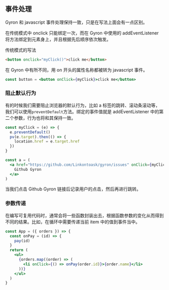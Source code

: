 ## 事件处理

Gyron 和 javascript 事件处理保持一致，只是在写法上面会有一点区别。

在传统模式中 onclick 只能绑定一次，而在 Gyron 中使用的 addEventListener 将方法绑定到元素身上，并且根据先后顺序依次触发。

传统模式的写法

```html
<button onclick="myClick()">click me</button>
```

在 Gyron 中有所不同，用 on 开头的属性名称都被转为 javascript 事件。

```jsx
const button = <button onClick={myClick}>click me</button>
```

### 阻止默认行为

有的时候我们需要阻止浏览器的默认行为，比如 a 标签的跳转、滚动条滚动等，我们可以使用`preventDefault`方法。绑定的事件值就是 addEventListener 中的第二个参数，行为也将和其保持一致。

```jsx line=2
const myClick = (e) => {
  e.preventDefault()
  pv(e.target).then(() => {
    location.href = e.target.href
  })
}

const a = (
  <a href="https://github.com/Linkontoask/gyron/issues" onClick={myClick}>
    Github Gyron
  </a>
)
```

当我们点击 Github Gyron 链接后记录用户的点击，然后再进行跳转。

### 参数传递

在编写可复用代码时，通常会将一些函数封装出去，根据函数参数的变化从而得到不同的结果。比如，在循环中需要传递当前 item 中的值到事件当中。

```jsx line=8
const App = ({ orders }) => {
  const onPay = (id) => {
    pay(id)
  }
  return (
    <ul>
      {orders.map((order) => (
        <li onClick={() => onPay(order.id)}>{order.name}</li>
      ))}
    </ul>
  )
}
```
